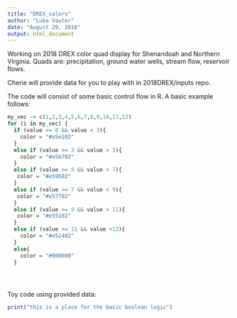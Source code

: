 ```yaml
---
title: "DREX_colors"
author: "Luke Vawter"
date: "August 29, 2018"
output: html_document
---
```


Working on 2018 DREX color quad display for Shenandoah and Northern Virginia.  Quads are:
precipitation, ground water wells, stream flow, reservoir flows.

Cherie will provide data for you to play with in 2018DREX/inputs repo.  

The code will consist of some basic control flow in R.
A basic example follows:

```r
my_vec -> c(1,2,3,4,5,6,7,8,9,10,11,12)
for (i in my_vec) {
  if (value >= 0 && value < 3){
    color = "#e5e102"
  }
  else if (value >= 3 && value < 5){
    color = "#e5b702"
  }
  else if (value >= 5 && value < 7){
   color = "#e59502"
  }
  else if (value >= 7 && value < 9){
   color = "#e57702"
  }
  else if (value >= 9 && value < 11){
   color = "#e55102"
  }
  else if (value >= 11 && value <13){
    color = "#e52402"
  }
  else{
    color = "#000000"
  }





```

Toy code using provided data:

```r
print("this is a place for the basic boolean logic")
```

